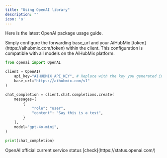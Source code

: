 ```yaml
---
title: "Using OpenAI library"
description: ""
icon: 'o'
---
```


Here is the latest OpenAI package usage guide.

<Tip>
Simply configure the forwarding base_url and your AiHubMix [token](https://aihubmix.com/token) within the client.
This configuration is compatible with all models on the AiHubMix platform.
</Tip>

```py Python
from openai import OpenAI

client = OpenAI(
    api_key="AIHUBMIX_API_KEY", # Replace with the key you generated in AiHubMix
    base_url="https://aihubmix.com/v1"
)

chat_completion = client.chat.completions.create(
    messages=[
        {
            "role": "user",
            "content": "Say this is a test",
        }
    ],
    model="gpt-4o-mini",
)

print(chat_completion)
```

<Info>
OpenAI official current service status [check](https://status.openai.com/)
</Info>
